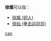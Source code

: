 '''徐燦'''可以指：
* [[徐燦_(詞人)|徐燦 (詞人)]]
* [[徐灿_(拳击运动员)|徐灿 (拳击运动员)]]

{{disambig}}

[[Category:二字徐姓人名消歧义|can]]